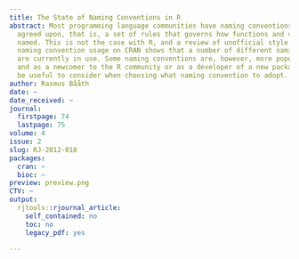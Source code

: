 ```yaml
---
title: The State of Naming Conventions in R
abstract: Most programming language communities have naming conventions that are generally
  agreed upon, that is, a set of rules that governs how functions and variables are
  named. This is not the case with R, and a review of unofficial style guides and
  naming convention usage on CRAN shows that a number of different naming conventions
  are currently in use. Some naming conventions are, however, more popular than others
  and as a newcomer to the R community or as a developer of a new package this could
  be useful to consider when choosing what naming convention to adopt.
author: Rasmus Bååth
date: ~
date_received: ~
journal:
  firstpage: 74
  lastpage: 75
volume: 4
issue: 2
slug: RJ-2012-018
packages:
  cran: ~
  bioc: ~
preview: preview.png
CTV: ~
output:
  rjtools::rjournal_article:
    self_contained: no
    toc: no
    legacy_pdf: yes

---
```

